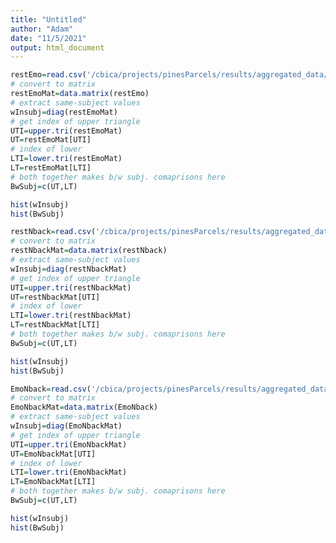 ```yaml
---
title: "Untitled"
author: "Adam"
date: "11/5/2021"
output: html_document
---
```


```r
restEmo=read.csv('/cbica/projects/pinesParcels/results/aggregated_data/BwSubj_restEmoARI.csv')
# convert to matrix
restEmoMat=data.matrix(restEmo)
# extract same-subject values
wInsubj=diag(restEmoMat)
# get index of upper triangle
UTI=upper.tri(restEmoMat)
UT=restEmoMat[UTI]
# index of lower
LTI=lower.tri(restEmoMat)
LT=restEmoMat[LTI]
# both together makes b/w subj. comaprisons here
BwSubj=c(UT,LT)

hist(wInsubj)
hist(BwSubj)
```

```r
restNback=read.csv('/cbica/projects/pinesParcels/results/aggregated_data/BwSubj_restNbackARI.csv')
# convert to matrix
restNbackMat=data.matrix(restNback)
# extract same-subject values
wInsubj=diag(restNbackMat)
# get index of upper triangle
UTI=upper.tri(restNbackMat)
UT=restNbackMat[UTI]
# index of lower
LTI=lower.tri(restNbackMat)
LT=restNbackMat[LTI]
# both together makes b/w subj. comaprisons here
BwSubj=c(UT,LT)

hist(wInsubj)
hist(BwSubj)

```

```r
EmoNback=read.csv('/cbica/projects/pinesParcels/results/aggregated_data/BwSubj_EmoNbackARI.csv')
# convert to matrix
EmoNbackMat=data.matrix(EmoNback)
# extract same-subject values
wInsubj=diag(EmoNbackMat)
# get index of upper triangle
UTI=upper.tri(EmoNbackMat)
UT=EmoNbackMat[UTI]
# index of lower
LTI=lower.tri(EmoNbackMat)
LT=EmoNbackMat[LTI]
# both together makes b/w subj. comaprisons here
BwSubj=c(UT,LT)

hist(wInsubj)
hist(BwSubj)
```